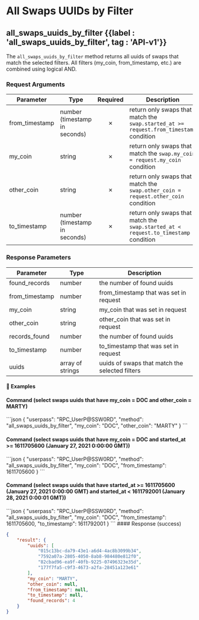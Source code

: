 
# All Swaps UUIDs by Filter

## all\_swaps\_uuids\_by\_filter {{label : 'all_swaps_uuids_by_filter', tag : 'API-v1'}}

The `all_swaps_uuids_by_filter` method returns all uuids of swaps that match the selected filters. All filters (my\_coin, from\_timestamp, etc.) are combined using logical AND.

### Request Arguments

| Parameter       | Type                          | Required | Description                                                                            |
| --------------- | ----------------------------- | :------: | -------------------------------------------------------------------------------------- |
| from\_timestamp | number (timestamp in seconds) |     ✗    | return only swaps that match the `swap.started_at >= request.from_timestamp` condition |
| my\_coin        | string                        |     ✗    | return only swaps that match the `swap.my_coin = request.my_coin` condition            |
| other\_coin     | string                        |     ✗    | return only swaps that match the `swap.other_coin = request.other_coin` condition      |
| to\_timestamp   | number (timestamp in seconds) |     ✗    | return only swaps that match the `swap.started_at < request.to_timestamp` condition    |

### Response Parameters

| Parameter       | Type             | Description                                    |
| --------------- | ---------------- | ---------------------------------------------- |
| found\_records  | number           | the number of found uuids                      |
| from\_timestamp | number           | from\_timestamp that was set in request        |
| my\_coin        | string           | my\_coin that was set in request               |
| other\_coin     | string           | other\_coin that was set in request            |
| records\_found  | number           | the number of found uuids                      |
| to\_timestamp   | number           | to\_timestamp that was set in request          |
| uuids           | array of strings | uuids of swaps that match the selected filters |

#### 📌 Examples

#### Command (select swaps uuids that have my\_coin = DOC and other\_coin = MARTY)

<CodeGroup title="" tag="POST" label="all_swaps_uuids_by_filter" mm2MethodDecorate="true">
  ```json
  {
    "userpass": "RPC_UserP@SSW0RD",
    "method": "all_swaps_uuids_by_filter",
    "my_coin": "DOC",
    "other_coin": "MARTY"
  }
  ```
</CodeGroup>

#### Command (select swaps uuids that have my\_coin = DOC and started\_at >= 1611705600 (January 27, 2021 0:00:00 GMT))

<CodeGroup title="" tag="POST" label="all_swaps_uuids_by_filter" mm2MethodDecorate="true">
  ```json
  {
    "userpass": "RPC_UserP@SSW0RD",
    "method": "all_swaps_uuids_by_filter",
    "my_coin": "DOC",
    "from_timestamp": 1611705600
  }
  ```
</CodeGroup>

#### Command (select swaps uuids that have started\_at >= 1611705600 (January 27, 2021 0:00:00 GMT) and started\_at \< 1611792001 (January 28, 2021 0:00:01 GMT))

<CodeGroup title="" tag="POST" label="all_swaps_uuids_by_filter" mm2MethodDecorate="true">
  ```json
  {
    "userpass": "RPC_UserP@SSW0RD",
    "method": "all_swaps_uuids_by_filter",
    "my_coin": "DOC",
    "from_timestamp": 1611705600,
    "to_timestamp": 1611792001
  }
  ```
</CodeGroup>

<CollapsibleSection expandedText="Hide Response" collapsedText="Show Response">
  #### Response (success)

  ```json
  {
      "result": {
          "uuids": [
              "015c13bc-da79-43e1-a6d4-4ac8b3099b34",
              "7592a07a-2805-4050-8ab8-984480e812f0",
              "82cbad96-ea9f-40fb-9225-07496323e35d",
              "177f7fa5-c9f3-4673-a2fa-28451a123e61"
          ],
          "my_coin": "MARTY",
          "other_coin": null,
          "from_timestamp": null,
          "to_timestamp": null,
          "found_records": 4
      }
  }
  ```
</CollapsibleSection>
